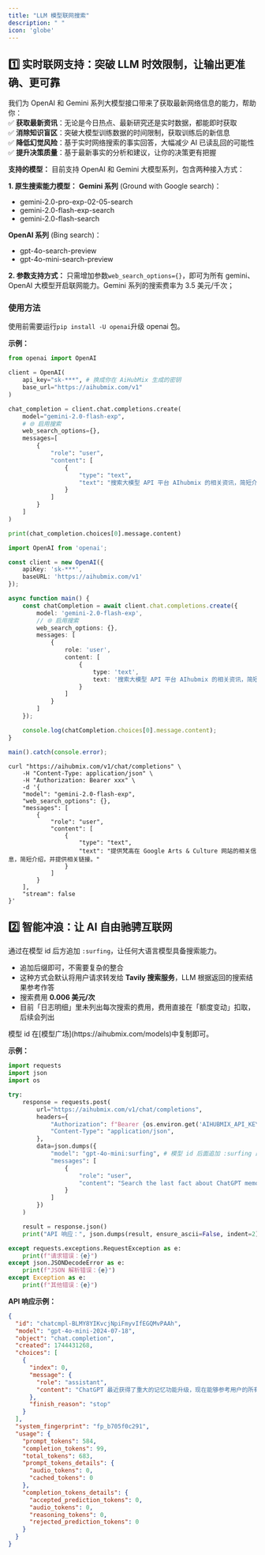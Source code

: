 ```yaml
---
title: "LLM 模型联网搜索"
description: " "
icon: 'globe'
---
```


## 1️⃣ 实时联网支持：突破 LLM 时效限制，让输出更准确、更可靠

我们为 OpenAI 和 Gemini 系列大模型接口带来了获取最新网络信息的能力，帮助你：  
✅ **获取最新资讯**：无论是今日热点、最新研究还是实时数据，都能即时获取  
✅ **消除知识盲区**：突破大模型训练数据的时间限制，获取训练后的新信息   
✅ **降低幻觉风险**：基于实时网络搜索的事实回答，大幅减少 AI 已读乱回的可能性  
✅ **提升决策质量**：基于最新事实的分析和建议，让你的决策更有把握  

**支持的模型：**
目前支持 OpenAI 和 Gemini 大模型系列，包含两种接入方式：

**1. 原生搜索能力模型：**
**Gemini 系列** (Ground with Google search)：
- gemini-2.0-pro-exp-02-05-search
- gemini-2.0-flash-exp-search
- gemini-2.0-flash-search

**OpenAI 系列** (Bing search)：
- gpt-4o-search-preview
- gpt-4o-mini-search-preview

**2. 参数支持方式：**
只需增加参数`web_search_options={}`，即可为所有 gemini、OpenAI 大模型开启联网能力。Gemini 系列的搜索费率为 3.5 美元/千次；


### 使用方法

使用前需要运行`pip install -U openai`升级 openai 包。

**示例：**
<CodeGroup>
```py Python
from openai import OpenAI

client = OpenAI(
    api_key="sk-***", # 换成你在 AiHubMix 生成的密钥
    base_url="https://aihubmix.com/v1"
)

chat_completion = client.chat.completions.create(
    model="gemini-2.0-flash-exp",
    # 🌐 启用搜索
    web_search_options={},
    messages=[
        {
            "role": "user",
            "content": [
                {
                    "type": "text",
                    "text": "搜索大模型 API 平台 AIhubmix 的相关资讯，简短介绍，并提供相关链接。"
                }
            ]
        }
    ]
)

print(chat_completion.choices[0].message.content)
```

```ts Typescript 
import OpenAI from 'openai';

const client = new OpenAI({
    apiKey: 'sk-***',
    baseURL: 'https://aihubmix.com/v1'
});

async function main() {
    const chatCompletion = await client.chat.completions.create({
        model: 'gemini-2.0-flash-exp',
        // 🌐 启用搜索
        web_search_options: {},
        messages: [
            {
                role: 'user',
                content: [
                    {
                        type: 'text',
                        text: '搜索大模型 API 平台 AIhubmix 的相关资讯，简短介绍，并提供相关链接。'
                    }
                ]
            }
        ]
    });

    console.log(chatCompletion.choices[0].message.content);
}

main().catch(console.error);
```

```shell Curl
curl "https://aihubmix.com/v1/chat/completions" \
    -H "Content-Type: application/json" \
    -H "Authorization: Bearer xxx" \
    -d '{
    "model": "gemini-2.0-flash-exp",
    "web_search_options": {},
    "messages": [
        {
            "role": "user",
            "content": [
                {
                    "type": "text",
                    "text": "提供梵高在 Google Arts & Culture 网站的相关信息，简短介绍，并提供相关链接。"
                }
            ]
        }
    ],
    "stream": false
}'
```
</CodeGroup>

## 2️⃣ 智能冲浪：让 AI 自由驰骋互联网

通过在模型 id 后方追加 `:surfing`，让任何大语言模型具备搜索能力。
- 追加后缀即可，不需要复杂的整合
- 这种方式会默认将用户请求转发给 **Tavily 搜索服务**，LLM 根据返回的搜索结果参考作答
- 搜索费用 **0.006 美元/次**
- 目前「日志明细」里未列出每次搜索的费用，费用直接在「额度变动」扣取，后续会列出

<Tip>
模型 id 在[模型广场](https://aihubmix.com/models)中复制即可。
</Tip>

**示例：**
<CodeGroup>
```py Python
import requests
import json
import os

try:
    response = requests.post(
        url="https://aihubmix.com/v1/chat/completions",
        headers={
            "Authorization": f"Bearer {os.environ.get('AIHUBMIX_API_KEY')}",
            "Content-Type": "application/json",
        },
        data=json.dumps({
            "model": "gpt-4o-mini:surfing", # 模型 id 后面追加 :surfing 即可支持搜索
            "messages": [
                {
                    "role": "user",
                    "content": "Search the last fact about ChatGPT memory feature, return with the URL, answer in Chinese"
                }
            ]
        })
    )

    result = response.json()
    print("API 响应：", json.dumps(result, ensure_ascii=False, indent=2))

except requests.exceptions.RequestException as e:
    print(f"请求错误：{e}")
except json.JSONDecodeError as e:
    print(f"JSON 解析错误：{e}")
except Exception as e:
    print(f"其他错误：{e}")
```
</CodeGroup>

**API 响应示例：**
```json
{
  "id": "chatcmpl-BLMY8YIKvcjNpiFmyvIfEGQMvPAAh",
  "model": "gpt-4o-mini-2024-07-18",
  "object": "chat.completion",
  "created": 1744431268,
  "choices": [
    {
      "index": 0,
      "message": {
        "role": "assistant",
        "content": "ChatGPT 最近获得了重大的记忆功能升级，现在能够参考用户的所有过去对话，以提供更个性化的回应。用户可以选择不让 ChatGPT 记住这些信息，或完全退出记忆功能。有关此更新的更多信息可以在以下网址找到：[https://www.digitaltrends.com/computing/openai-chatgpt-memory-update/](https://www.digitaltrends.com/computing/openai-chatgpt-memory-update/)"
      },
      "finish_reason": "stop"
    }
  ],
  "system_fingerprint": "fp_b705f0c291",
  "usage": {
    "prompt_tokens": 584,
    "completion_tokens": 99,
    "total_tokens": 683,
    "prompt_tokens_details": {
      "audio_tokens": 0,
      "cached_tokens": 0
    },
    "completion_tokens_details": {
      "accepted_prediction_tokens": 0,
      "audio_tokens": 0,
      "reasoning_tokens": 0,
      "rejected_prediction_tokens": 0
    }
  }
}
```